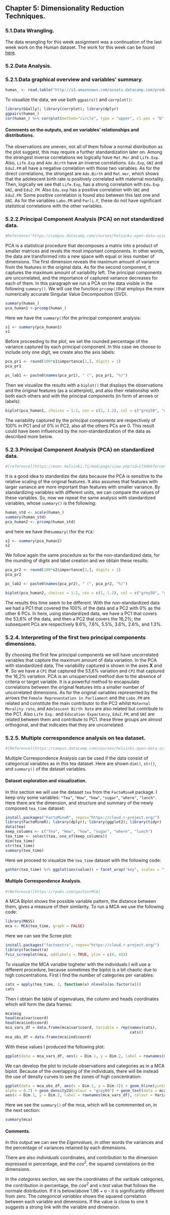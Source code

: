 ## Chapter 5: Dimensionality Reduction Techniques.  

### 5.1.Data Wrangling.  
The data wrangling for this week assignment was a continuation of the last week work on the Human dataset. The work for this week can be found [here](https://github.com/015129374/IODS-project/blob/master/Data/human.R).

### 5.2.Data Analysis.  
### 5.2.1.Data graphical overview and variables' summary.  

```r
human_ <- read.table("http://s3.amazonaws.com/assets.datacamp.com/production/course_2218/datasets/human2.txt", sep = ",", header = TRUE)
```

To visualize the data, we use both ```ggpairs()``` and ```corrplot()```:
```r
library(GGally); library(corrplot); library(dplyr)
ggpairs(human_)
cor(human_) %>% corrplot(method="circle", type = "upper", cl.pos = "b", tl.pos = "d", tl.cex = 0.6, order = "hclus")
```

#### Comments on the outputs, and on variables' relationships and distributions.  
The observations are uneven, not all of them follow a normal distribution as the plot suggest, this may require a further standardization later on. Among the strongest inverse correlations we logically have ```Mat.Mor``` and ```Life.Exp```. Also, ```Life.Exp``` and ```Ado.Birth``` have an inverse correlations. ```Edu.Exp```, ```GNI``` and ```Edu2.FM``` all have a negative correlation with those two variables.
As for the direct correlations, the strongest are ```Ado.Birth``` and ```Mat.mor```, which shows that the adolescent birth rate is positively correlated with maternal mortality. 
Then, logically we see that ```Life.Exp```, has a strong correlation with ```Edu.Exp``` ```GNI```, and ```Edu2.FM```. Also ```Edu.exp``` has a positive correlation with ```GNI``` and ```Edu2.FM```. Some positive correlation is found also between this last one and ```GNI```.
As for the variables ```Labo.FM``` and ```Parli.F```, these do not have significant statistical correlations with the other variables.

### 5.2.2.Principal Component Analysis (PCA) on not standardized data.
```r
#Reference("https://campus.datacamp.com/courses/helsinki-open-data-science/dimensionality-reduction-techniques?ex=6")
```
PCA is a statistical procedure that decomposes a matrix into a product of smaller matrices and revals the most important components. In other words, the data are transformed into a new space with equal or less number of dimensions. The first dimension reveals the maximum amount of variance from the features in the original data. As for the second component, it captures the maximum amount of variability left. The principal components are uncorrelated, and the importance of captured variance decreases for each of them.
In this paragraph we run a PCA on the data visible in the following ```summary()```. We will use the function ```prcomp()```that employs the more numerically accurate  Singular Value Decomposition (SVD). 

```r
summary(human_)
pca_human1 <-prcomp(human_)
```

Here we have the  ```summary()```for the principal component analysis:
```r
s1 <- summary(pca_human1)
s1
```

Before proceeding to the plot, we set the rounded percentage of the variance captured by each principal component. In this case we choose to include only one digit, we create also the axis labels:

```r
pca_pr1 <- round(100*s1$importance[2,], digits = 1)
pca_pr1
```

```r
pc_lab1 <- paste0(names(pca_pr1), " (", pca_pr1, "%)")
```

Then we visualize the results with a ```biplot()``` that displays the observations and the original features (as a scatterplot), and also their relationship with both each others and with the principal components (in form of arrows or labels):

```r
biplot(pca_human1, choices = 1:2, cex = c(1, 1.2), col = c("grey50", "deeppink2"), xlab =pc_lab1[1], ylab = pc_lab1[2])
```

The variability captured by the principal components are respectively of 100% in PC1 and of 0% in PC2, also all the others PCs are 0. This result could have been influenced by the non-standardization of the data as described more below.


### 5.2.3.Principal Component Analysis (PCA) on standardized data.
```r
#[reference](https://mooc.helsinki.fi/mod/page/view.php?id=17349&forceview=1)
```

It is a good idea to standardize the data because the PCA is sensitive to the relative scaling of the original features. It also assumes that features with larger variance are more important than features with smaller variance. By standardizing variables with different units, we can compare the values of these variables. So, now we repeat the same analysis with standardized variables, whose ```summary()``` is the following: 

```r
human_std <- scale(human_)
summary(human_std)
pca_human2 <- prcomp(human_std)
```

and here we have the```summary()```for the ```PCA```:
```r
s2 <- summary(pca_human2)
s2
```

We follow again the same procedure as for the non-standardized data, for the rounding of digits and label creation and we obtain these results:
```r
pca_pr2 <- round(100*s2$importance[2,], digits = 1)
pca_pr2
```

```r
pc_lab2 <- paste0(names(pca_pr2), " (", pca_pr2, "%)")
```

```r
biplot(pca_human2, choices = 1:2, cex = c(1, 1.2), col = c("grey50", "deeppink2"), xlab =pc_lab2[1], ylab = pc_lab2[2])
```

The results this time seem to be different. With the non-standardized data we had a PC1 that covered the 100% of the data and a PC2 with 0% as the other 6 PCs. In here, using standardized data, we have a PC1 that covers the 53,6% of the data, and then a PC2 that covers the 16,2%; the subsequent PCs are respectively 9.6%, 7.6%, 5.5%, 3.6%, 2.6%, and 1.3%.


### 5.2.4. Interpreting of the first two principal components dimensions.
By choosing the first few principal components we will have uncorrelated variables that capture the maximum amount of data variation. In the PCA with standardized data, The variability captured is shown in the axes __X__ and __Y__. So we have a ```CP1``` that captured the 53,6% variation and ```CP2``` that captured the 16,2% variation.
PCA is an unsupervised method due to the absence of criteria or target variable. It is a powerful method to encapsulate correlations between the original features into a smaller number of uncorrelated dimensions.
As for the original variables represented by the arrows the ```Female Representation in Parliament``` and the ```Labo.FM``` are related and constitute the main contributor to the PC2 whilst ```Maternal Morality rate```, and ```Adolescent Birth Rate``` are also related but contribute to the PC1. Also ```Life Exp.``` and ```Education Expectancy```, ```Edu2.FM```, and ```GNI``` are related between them and contribute to PC1. these three groups are almost orthogonal, and that indicates that they are uncorrelated.

### 5.2.5. Multiple correspondence analysis on tea dataset.
```r
#[Reference](https://campus.datacamp.com/courses/helsinki-open-data-science/dimensionality-reduction-techniques?ex=10)
```

Multiple Correspondence Analysis can be used if the data consist of categorical variables as in this tea dataset. Here are shown ```dim()```, ```str()```, and ```summary()``` of the dataset variables.

#### Dataset exploration and visualization.  
In this section we will use the dataset ```tea``` from the ```FactoMineR``` package. I keep only some variables: ```"Tea"```, ```"How"```, ```"how"```, ```"sugar"```, ```"where"```, ```"lunch"```. Here there are the dimension, and structure and summary of the newly composed ```tea_time``` dataset:
```r
install.packages("FactoMineR", repos="https://cloud.r-project.org/")
library(FactoMineR); library(dplyr); library(ggplot2); library(tidyr)
data(tea)
keep_columns <- c("Tea", "How", "how", "sugar", "where", "lunch")
tea_time <- select(tea, one_of(keep_columns))
dim(tea_time)
str(tea_time)
summary(tea_time)
```

Here we proceed to visualize the ```tea_time``` dataset with the following code:
```r
gather(tea_time) %>% ggplot(aes(value)) + facet_wrap("key", scales = "free") + geom_bar() + theme(axis.text.x = element_text(angle = 45, hjust = 1, size = 8))
```

#### Multiple Correspondence Analysis.
```r
#(Reference)[https://rpubs.com/gaston/MCA]
```

A MCA Biplot shows the possible variable pattern, the distance between them, gives a measure of their similarity. To run a MCA we use the following code:
```r
library(MASS)
mca <- MCA(tea_time, graph = FALSE)
```

Here we can see the Scree plot:
```r
install.packages("factoextra", repos="https://cloud.r-project.org/")
library(factoextra)
fviz_screeplot(mca, addlabels = TRUE, ylim = c(0, 45))
```

To visualize the MCA variable togheter with the individuals I will use a different procedure, because sometimes the biplot is a bit chaotic due to high concentrations. First I find the number of categories per variables:
```r
cats = apply(tea_time, 2, function(x) nlevels(as.factor(x)))
cats
```

Then I obtain the table of eigenvalues, the column and heads coordinates which will form the data frames: 
```r
mca$eig
head(mca$var$coord)
head(mca$ind$coord)
mca_vars_df = data.frame(mca$var$coord, Variable = rep(names(cats),
                                                       cats))
mca_obs_df = data.frame(mca$ind$coord)
```

With these values I produced the following plot:

```r
ggplot(data = mca_vars_df, aes(x = Dim.1, y = Dim.2, label = rownames(mca_vars_df))) +    geom_hline(yintercept = 0, colour = "gray70") + geom_vline(xintercept = 0,                        colour = "gray70") + geom_text(aes(colour = Variable)) + ggtitle("MCA plot of variables using R package FactoMineR")
```

We can develop the plot to include observations and categories as in a MCA biplot. Because of the overlapping of the individuals, there will be instead the use of density curves to see the zones of high concentration:

```r
ggplot(data = mca_obs_df, aes(x = Dim.1, y = Dim.2)) + geom_hline(yintercept = 0, colour = "gray70") + geom_vline(xintercept = 0, colour = "gray70") + geom_point(colour = "gray50",
alpha = 0.7) + geom_density2d(colour = "gray80") + geom_text(data = mca_vars_df,
aes(x = Dim.1, y = Dim.2, label = rownames(mca_vars_df), colour = Variable)) + ggtitle("MCA plot of variables using R package FactoMineR") + scale_colour_discrete(name = "Variable")
```

Here we see the ```summary()``` of the mca, which will be commmented on, in the next section:
```r
summary(mca)
```

#### Comments.  
In this output we can see the *Eigenvalues*, in other words the variances and the percentage of variances retained by each dimensions. 

There are also *individuals* coordinates, and contribution to the dimension expressed in percentage, and the *cos^2^*, the squared correlations on the dimensions.

In the *categories* section, we see the coordinates of the varibale categories, the contribution in percentage, the *cos^2^* and *v.test* value that follows the normale distribution. If it is below/above 1.96 + o - it is significantly different from zero.
The *categorical variables* shows the squared correlation between each variable and dimensions. If the value is close to one it suggests a strong link with the variable and dimension.
